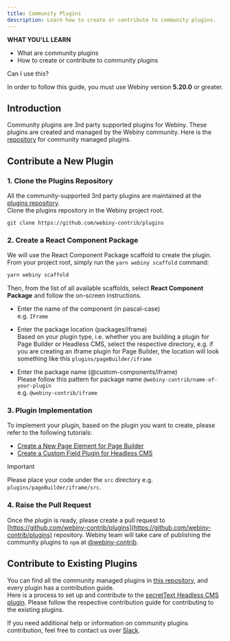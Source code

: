 ```yaml
---
title: Community Plugins
description: Learn how to create or contribute to community plugins.
---
```



<Alert type="success">

 **WHAT YOU'LL LEARN**

 - What are community plugins
 - How to create or contribute to community plugins

</Alert>

<Alert type="info">

 Can I use this?

In order to follow this guide, you must use Webiny version **5.20.0** or greater.


</Alert>

## Introduction

Community plugins are 3rd party supported plugins for Webiny. These plugins are created and managed by the Webiny community.
Here is the [repository](https://github.com/webiny-contrib/plugins) for community managed plugins.

## Contribute a New Plugin

### 1. Clone the Plugins Repository

All the community-supported 3rd party plugins are maintained at the [plugins repository](https://github.com/webiny-contrib/plugins).  
Clone the plugins repository in the Webiny project root.

`git clone https://github.com/webiny-contrib/plugins`

### 2. Create a React Component Package

We will use the React Component Package scaffold to create the plugin. From your project root, simply run the `yarn webiny scaffold` command:

```bash
yarn webiny scaffold
```

Then, from the list of all available scaffolds, select **React Component Package** and follow the on-screen instructions.

- Enter the name of the component (in pascal-case)  
  e.g. `IFrame`

- Enter the package location (packages/iframe)  
  Based on your plugin type, i.e. whether you are building a plugin for Page Builder or Headless CMS, select the respective directory, e.g. if you are creating an iframe plugin for Page Builder, the location will look something like this
  `plugins/pageBuilder/iframe`

- Enter the package name (@custom-components/iframe)  
  Please follow this pattern for package name `@webiny-contrib/name-of-your-plugin`  
  e.g. `@webiny-contrib/iframe`

### 3. Plugin Implementation

To implement your plugin, based on the plugin you want to create, please refer to the following tutorials:

- [Create a New Page Element for Page Builder](https://www.webiny.com/docs/tutorials/page-builder/create-a-new-page-element/)
- [Create a Custom Field Plugin for Headless CMS](https://www.webiny.com/docs/tutorials/headless-cms/create-a-webiny-headless-cms-custom-field-plugin)

<Alert type="info">

 Important

Please place your code under the `src` directory e.g. `plugins/pageBuilder/iframe/src`.

</Alert>

### 4. Raise the Pull Request

Once the plugin is ready, please create a pull request to [https://github.com/webiny-contrib/plugins](https://github.com/webiny-contrib/plugins) repository.
Webiny team will take care of publishing the community plugins to `npm` at [@webiny-contrib](https://www.npmjs.com/package/@webiny-contrib/).

## Contribute to Existing Plugins

You can find all the community managed plugins in [this repository](https://github.com/webiny-contrib/plugins), and every plugin has a contribution guide.  
Here is a process to set up and contribute to the [secretText Headless CMS plugin](https://github.com/webiny-contrib/plugins/tree/main/headlessCMS/secretText#how-to-contribute-to-this-plugin).
Please follow the respective contribution guide for contributing to the existing plugins.

<Alert type="info">

If you need additional help or information on community plugins contribution, feel free to contact us over [Slack](https://www.webiny.com/slack).

</Alert>